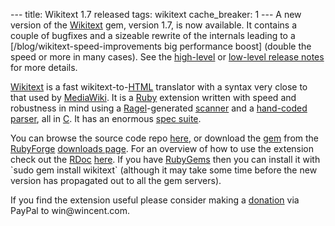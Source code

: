 ---
title: Wikitext 1.7 released
tags: wikitext
cache_breaker: 1
---
A new version of the [[Wikitext]] gem, version 1.7, is now available. It contains a couple of bugfixes and a sizeable rewrite of the internals leading to a [/blog/wikitext-speed-improvements big performance boost] (double the speed or more in many cases). See the [http://wikitext.rubyforge.org/files/doc/RELEASE-NOTES.html high-level] or [http://rubyforge.org/frs/shownotes.php?release_id=34439 low-level release notes] for more details.

[[Wikitext]] is a fast wikitext-to-[[HTML]] translator with a syntax very close to that used by [[MediaWiki]]. It is a [[Ruby]] extension written with speed and robustness in mind using a [[Ragel]]-generated [http://git.wincent.com/wikitext.git?a=blob;f=ext/wikitext_ragel.rl;hb=HEAD scanner] and a [http://git.wincent.com/wikitext.git?a=blob;f=ext/parser.c;hb=HEAD hand-coded parser], all in [[C]]. It has an enormous [http://git.wincent.com/wikitext.git?a=tree;f=spec;hb=HEAD spec suite].

You can browse the source code repo [http://git.wincent.com/wikitext.git here], or download the [[gem]] from the [[RubyForge]] [http://rubyforge.org/frs/?group_id=5483 downloads page]. For an overview of how to use the extension check out the [[RDoc]] [http://wikitext.rubyforge.org/ here]. If you have [[RubyGems]] then you can install it with `sudo gem install wikitext` (although it may take some time before the new version has propagated out to all the gem servers).

If you find the extension useful please consider making a [https://www.paypal.com/cgi-bin/webscr?cmd=_xclick&business=win@wincent.com&item_name=Wikitext+donation&no_note=1&currency_code=EUR&lc=GB donation] via PayPal to win@wincent.com.
